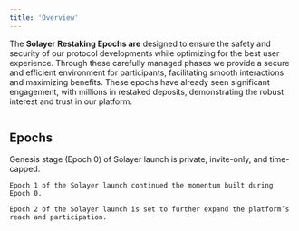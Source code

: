 ```yaml
---
title: 'Overview'
---
```


The **Solayer Restaking Epochs are** designed to ensure the safety and security of our protocol developments while optimizing for the best user experience. Through these carefully managed phases we provide a secure and efficient environment for participants, facilitating smooth interactions and maximizing benefits. These epochs have already seen significant engagement, with millions in restaked deposits, demonstrating the robust interest and trust in our platform.

<Frame><img src="https://docs.solayer.org/~gitbook/image?url=https%3A%2F%2F2113331469-files.gitbook.io%2F%7E%2Ffiles%2Fv0%2Fb%2Fgitbook-x-prod.appspot.com%2Fo%2Fspaces%252FzYM0pEemeu6F3UKGPAZE%252Fuploads%252FHTZSKvr7tfzVgtKznBo2%252Fimage.png%3Falt%3Dmedia%26token%3D1bd602e2-bd3d-4092-b0ac-fbcd46f0f35f&width=768&dpr=4&quality=100&sign=24888bf1&sv=1" alt="" /></Frame>

## Epochs

<CardGroup cols={2}>
  <Card
    title="Epoch 0"
    href="/community/restaking-epochs/epoch-0"
  >
    Genesis stage (Epoch 0) of Solayer launch is private, invite-only, and time-capped.
  </Card>
  <Card
        title="Epoch 1"
    href="/community/restaking-epochs/epoch-1"

  >
    Epoch 1 of the Solayer launch continued the momentum built during Epoch 0.
  </Card>
    <Card
        title="Epoch 2"
    href="/community/restaking-epochs/epoch-1"

  >
    Epoch 2 of the Solayer launch is set to further expand the platform’s reach and participation.
  </Card>
</CardGroup>